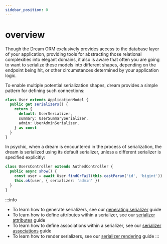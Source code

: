 ```yaml
---
sidebar_position: 0
---
```


# overview

Though the Dream ORM exclusively provides access to the database layer of your application, providing tools for abstracting those relational complexities into elegant domains, it also is aware that often you are going to want to serialize these models into different shapes, depending on the endpoint being hit, or other circumstances determined by your application logic.

To enable multiple potential serialization shapes, dream provides a simple pattern for defining such connections:

```ts
class User extends ApplicationModel {
  public get serializers() {
    return {
      default: UserSerializer,
      summary: UserSummarySerializer,
      admin: UserAdminSerializer,
    } as const
  }
}
```

In psychic, when a dream is encountered in the process of serialization, the dream is serialized using its default serializer, unless a different serializer is specified explicitly:

```ts
class UsersController extends AuthedController {
  public async show() {
    const user = await User.findOrFail(this.castParam('id', 'bigint'))
    this.ok(user, { serializer: 'admin' })
  }
}
```

:::info
* To learn how to generate serializers, see our [generating serializer](/docs/serializers/generating) guide
* To learn how to define attributes within a serializer, see our [serializer attributes](/docs/serializers/attributes) guide
* To learn how to define associations within a serializer, see our [serializer associations](/docs/serializers/associations) guide
* To learn how to render serializers, see our [serializer rendering](/docs/serializers/render) guide
:::
